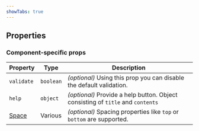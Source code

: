 ```yaml
---
showTabs: true
---
```



## Properties

<DataValueReadwriteProperties type="string" />

### Component-specific props

| Property                                | Type      | Description                                                                     |
| --------------------------------------- | --------- | ------------------------------------------------------------------------------- |
| `validate`                              | `boolean` | _(optional)_ Using this prop you can disable the default validation.            |
| `help`                                  | `object`  | _(optional)_ Provide a help button. Object consisting of `title` and `contents` |
| [Space](/uilib/layout/space/properties) | Various   | _(optional)_ Spacing properties like `top` or `bottom` are supported.           |
